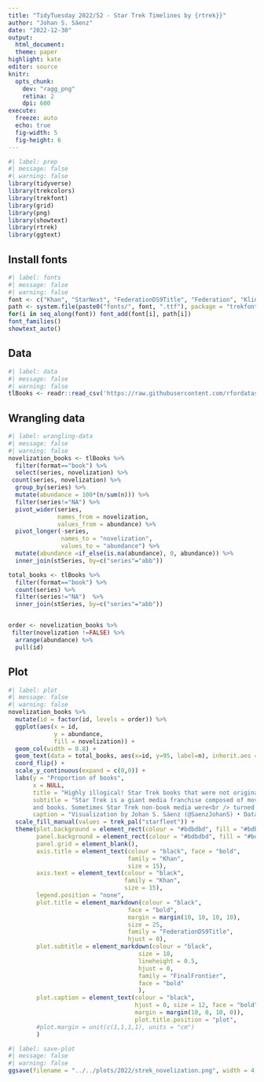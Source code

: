 ```yaml
---
title: "TidyTuesday 2022/52 - Star Trek Timelines by {rtrek}}"
author: "Johan S. Sáenz"
date: "2022-12-30"
output:
  html_document:
  theme: paper
highlight: kate
editor: source
knitr:
  opts_chunk:
    dev: "ragg_png"
    retina: 2
    dpi: 600
execute:
  freeze: auto
  echo: true
  fig-width: 5
  fig-height: 6
---
```


```r
#| label: prep
#| message: false
#| warning: false
library(tidyverse)
library(trekcolors)
library(trekfont)
library(grid)
library(png)
library(showtext)
library(rtrek)
library(ggtext)
```

## Install fonts

```r
#| label: fonts
#| message: false
#| warning: false
font <- c("Khan", "StarNext", "FederationDS9Title", "Federation", "Klingon", "ModernVulcan", "TNGcast", "FederationStarfleet", "FinalFrontier")
path <- system.file(paste0("fonts/", font, ".ttf"), package = "trekfont")
for(i in seq_along(font)) font_add(font[i], path[i])
font_families()
showtext_auto()
```

## Data

```r
#| label: data
#| message: false
#| warning: false
tlBooks <- readr::read_csv('https://raw.githubusercontent.com/rfordatascience/tidytuesday/master/data/2022/2022-12-27/tlBooks.csv')
```

## Wrangling data

```r
#| label: wrangling-data
#| message: false
#| warning: false
novelization_books <- tlBooks %>% 
  filter(format=="book") %>% 
  select(series, novelization) %>% 
 count(series, novelization) %>% 
  group_by(series) %>% 
  mutate(abundance = 100*(n/sum(n))) %>% 
  filter(series!="NA") %>% 
  pivot_wider(series,
              names_from = novelization,
              values_from = abundance) %>% 
  pivot_longer(-series,
               names_to = "novelization",
               values_to = "abundance") %>% 
  mutate(abundance =if_else(is.na(abundance), 0, abundance)) %>% 
  inner_join(stSeries, by=c("series"="abb"))

total_books <- tlBooks %>% 
  filter(format=="book") %>% 
  count(series) %>% 
  filter(series!="NA")  %>% 
  inner_join(stSeries, by=c("series"="abb"))


order <- novelization_books %>%
 filter(novelization !=FALSE) %>%
  arrange(abundance) %>%
  pull(id)
```

## Plot

```r
#| label: plot
#| message: false
#| warning: false
novelization_books %>% 
  mutate(id = factor(id, levels = order)) %>% 
  ggplot(aes(x = id,
             y = abundance,
             fill = novelization)) +
  geom_col(width = 0.8) +
  geom_text(data = total_books, aes(x=id, y=95, label=n), inherit.aes = FALSE, size=5, color="white") +
  coord_flip() +
  scale_y_continuous(expand = c(0,0)) + 
  labs(y = "Proportion of books",
       x = NULL,
       title = "Highly illogical! Star Trek books that were not originally books",
       subtitle = "Star Trek is a giant media franchise composed of movies, TV-shows,
       and books. Sometimes Star Trek non-book media were<br /> turned into a book. For example, all available books from The Animated Series were<b style='color:#AD722C'> originally not books,</b> while all 265 books<br /> from The Original Series were <b style='color:#5B1414'>originally books.</b>",
       caption = "Visualization by Johan S. Sáenz (@SaenzJohanS) • Data by {rtrek}") +
  scale_fill_manual(values = trek_pal("starfleet")) +
  theme(plot.background = element_rect(colour = "#bdbdbd", fill = "#bdbdbd"),
        panel.background = element_rect(colour = "#bdbdbd", fill = "#bdbdbd"),
        panel.grid = element_blank(),
        axis.title = element_text(colour = "black", face = "bold",
                                  family = "Khan",
                                  size = 15),
        axis.text = element_text(colour = "black",
                                 family = "Khan",
                                 size = 15),
        legend.position = "none",
        plot.title = element_markdown(colour = "black",
                                  face = "bold",
                                  margin = margin(10, 10, 10, 10),
                                  size = 25,
                                  family = "FederationDS9Title",
                                  hjust = 0),
        plot.subtitle = element_markdown(colour = "black",
                                     size = 18,
                                     lineheight = 0.5,
                                     hjust = 0,
                                     family = "FinalFrontier",
                                     face = "bold"
                                     ),
        plot.caption = element_text(colour = "black",
                                    hjust = 0, size = 12, face = "bold",
                                    margin = margin(10, 0, 10, 0)),
                                    plot.title.position = "plot",
        #plot.margin = unit(c(1,1,1,1), units = "cm")
        )
```

```r
#| label: save-plot
#| message: false
#| warning: false
ggsave(filename = "../../plots/2022/strek_novelization.png", width = 4, height =3, dpi = 350)
```
